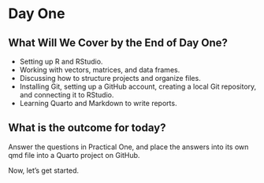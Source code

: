 # Day One

## What Will We Cover by the End of Day One?

- Setting up R and RStudio.
- Working with vectors, matrices, and data frames.
- Discussing how to structure projects and organize files.
- Installing Git, setting up a GitHub account, creating a local Git repository, and connecting it to RStudio.
- Learning Quarto and Markdown to write reports.

## What is the outcome for today?

Answer the questions in Practical One, and place the answers into its own qmd file into a Quarto project on GitHub.

Now, let’s get started.
